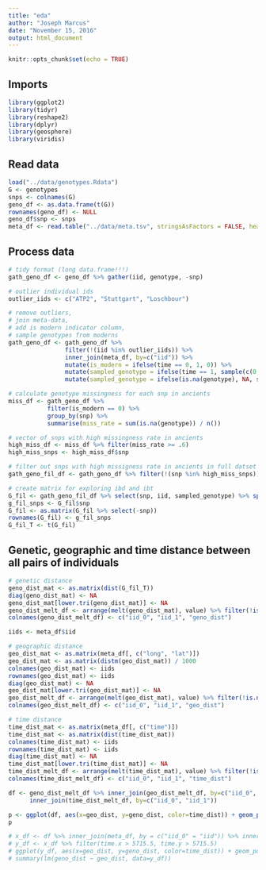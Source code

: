 ```yaml
---
title: "eda"
author: "Joseph Marcus"
date: "November 15, 2016"
output: html_document
---
```


```r
knitr::opts_chunk$set(echo = TRUE)
```

## Imports

```r
library(ggplot2)
library(tidyr)
library(reshape2)
library(dplyr)
library(geosphere)
library(viridis)
```

## Read data
```r
load("../data/genotypes.Rdata")
G <- genotypes
snps <- colnames(G)
geno_df <- as.data.frame(t(G))
rownames(geno_df) <- NULL
geno_df$snp <- snps
meta_df <- read.table("../data/meta.tsv", stringsAsFactors = FALSE, header=TRUE)
```

## Process data

```r
# tidy format (long data.frame!!!)
gath_geno_df <- geno_df %>% gather(iid, genotype, -snp)

# outlier individual ids
outlier_iids <- c("ATP2", "Stuttgart", "Loschbour")

# remove outliers, 
# join meta-data, 
# add is modern indicator column,
# sample genotypes from moderns
gath_geno_df <- gath_geno_df %>% 
                filter(!(iid %in% outlier_iids)) %>% 
                inner_join(meta_df, by=c("iid")) %>%
                mutate(is_modern = ifelse(time == 0, 1, 0)) %>%
                mutate(sampled_genotype = ifelse(time == 1, sample(c(0, 2), size=1), genotype)) %>%
                mutate(sampled_genotype = ifelse(is.na(genotype), NA, sampled_genotype / 2))

# calculate genotype missingness for each snp in ancients
miss_df <- gath_geno_df %>% 
           filter(is_modern == 0) %>%
           group_by(snp) %>% 
           summarise(miss_rate = sum(is.na(genotype)) / n())

# vector of snps with high missingness rate in ancients
high_miss_df <- miss_df %>% filter(miss_rate >= .6) 
high_miss_snps <- high_miss_df$snp

# filter out snps with high missigness rate in ancients in full datset
gath_geno_fil_df <- gath_geno_df %>% filter(!(snp %in% high_miss_snps)) 

# create matrix for exploring ibd and ibt
G_fil <- gath_geno_fil_df %>% select(snp, iid, sampled_genotype) %>% spread(iid, sampled_genotype)
g_fil_snps <- G_fil$snp 
G_fil <- as.matrix(G_fil %>% select(-snp))
rownames(G_fil) <- g_fil_snps
G_fil_T <- t(G_fil)
```

## Genetic, geographic and time distance between all pairs of individuals

```r
# genetic distance 
geno_dist_mat <- as.matrix(dist(G_fil_T))
diag(geno_dist_mat) <- NA
geno_dist_mat[lower.tri(geno_dist_mat)] <- NA
geno_dist_melt_df <- arrange(melt(geno_dist_mat), value) %>% filter(!is.na(value))
colnames(geno_dist_melt_df) <- c("iid_0", "iid_1", "geno_dist")

iids <- meta_df$iid

# geographic distance 
geo_dist_mat <- as.matrix(meta_df[, c("long", "lat")])
geo_dist_mat <- as.matrix(distm(geo_dist_mat)) / 1000
colnames(geo_dist_mat) <- iids
rownames(geo_dist_mat) <- iids
diag(geo_dist_mat) <- NA
geo_dist_mat[lower.tri(geo_dist_mat)] <- NA
geo_dist_melt_df <- arrange(melt(geo_dist_mat), value) %>% filter(!is.na(value))
colnames(geo_dist_melt_df) <- c("iid_0", "iid_1", "geo_dist")

# time distance
time_dist_mat <- as.matrix(meta_df[, c("time")])
time_dist_mat <- as.matrix(dist(time_dist_mat)) 
colnames(time_dist_mat) <- iids
rownames(time_dist_mat) <- iids
diag(time_dist_mat) <- NA
time_dist_mat[lower.tri(time_dist_mat)] <- NA
time_dist_melt_df <- arrange(melt(time_dist_mat), value) %>% filter(!is.na(value))
colnames(time_dist_melt_df) <- c("iid_0", "iid_1", "time_dist")

df <- geno_dist_melt_df %>% inner_join(geo_dist_melt_df, by=c("iid_0", "iid_1")) %>%
      inner_join(time_dist_melt_df, by=c("iid_0", "iid_1"))

p <- ggplot(df, aes(x=geo_dist, y=geno_dist, color=time_dist)) + geom_point() + scale_color_viridis()
p

# x_df <- df %>% inner_join(meta_df, by = c("iid_0" = "iid")) %>% inner_join(meta_df, by = c("iid_1" = "iid"))
# y_df <- x_df %>% filter(time.x > 5715.5, time.y > 5715.5)
# ggplot(y_df, aes(x=geo_dist, y=geno_dist, color=time_dist)) + geom_point() + scale_color_viridis()
# summary(lm(geno_dist ~ geo_dist, data=y_df))

```

